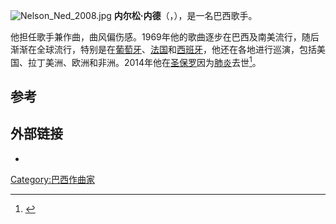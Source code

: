 [[File:Nelson_Ned_2008.jpg|thumb]]
'''内尔松·内德'''（{{lang-pt|Nelson Ned d'Ávila Pinto}}，{{bd|1947年|3月2日|2014年|1月5日|catIdx=Ned}}），是一名巴西歌手。

他担任歌手兼作曲，曲风偏伤感。1969年他的歌曲逐步在巴西及南美流行，随后渐渐在全球流行，特别是在[[葡萄牙|葡萄牙]]、[[法国|法国]]和[[西班牙|西班牙]]，他还在各地进行巡演，包括美国、拉丁美洲、欧洲和非洲。2014年他在[[圣保罗|圣保罗]]因为[[肺炎|肺炎]]去世<ref>{{cite web|title=Morre aos 66 anos Nelson Ned, o 'pequeno gigante da canção' (Nelson Ned, the 'little giant of song', dies at 66)|website=Folha de S. Paulo|url=http://www1.folha.uol.com.br/ilustrada/2014/01/1393539-morre-aos-66-anos-nelson-ned-o-pequeno-gigante-da-cancao.shtml|date=January 5, 2014|accessdate=2014-01-13|archive-date=2018-07-01|archive-url=https://web.archive.org/web/20180701165203/https://www1.folha.uol.com.br/ilustrada/2014/01/1393539-morre-aos-66-anos-nelson-ned-o-pequeno-gigante-da-cancao.shtml|dead-url=no}}</ref>。

==参考==
{{reflist}}

==外部链接==
*{{IMDb name|3826321}}

{{Authority control}}

{{DEFAULTSORT:Ned, Nelson}}

[[Category:巴西作曲家|Category:巴西作曲家]]